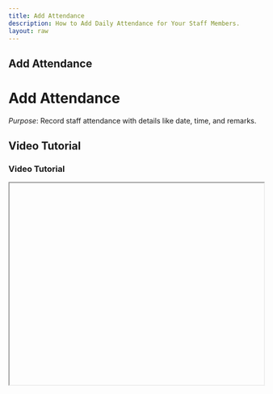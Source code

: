 ```yaml
---
title: Add Attendance
description: How to Add Daily Attendance for Your Staff Members.
layout: raw
---
```



<div className="mdx-content">

## Add Attendance

<h1 className="text-3xl font-bold text-gray-900 mb-4">Add Attendance</h1>  

*Purpose*: Record staff attendance with details like date, time, and remarks.

## Video Tutorial

<h3 className="text-xl font-medium text-gray-800 mb-2">Video Tutorial</h3>

<iframe
  width="100%"
  height="400"
  title="Add Attendance Tutorial"
  allowFullScreen
  className="rounded-lg"
/>

---

## Steps:

<h2 className="text-2xl font-semibold text-gray-800 mt-8 mb-4">Step-by-step Instructions</h2>

❶ **On the dashboard, navigate to the “Staff” section.**  
❷ **Click on the “Attendance” tab from the top navigation menu.**  
❸ **Click the “Add Attendance” button at the top-right corner.**  
❹ **A right-side panel will open where you must choose the Attendance Type: Present, Absent, or Half Day.**  
❺ **Select the Staff Name, then choose the Date for the attendance entry.**  
❻ **Enter Clock-in and Clock-out times, and optionally add Remarks.**  
❼ **Click “Add Attendance” to save the entry.**

---

**Tip for First-Time Users**:  
Helps in tracking punctuality, managing payroll, and monitoring shift hours accurately.

<div className="space-y-4 mt-6">

<div className="my-10 border-t border-gray-200" />

## More questions about this

<h3 className="text-xl font-semibold text-black mb-4 mt-10"> More questions about this?</h3>
</div>
<div className="space-y-4 mt-6">
  <details className="bg-white rounded-md p-4 border border-gray-300">
  <summary
    className="font-medium text-base text-gray-900"
    style={{
      backgroundColor: 'transparent',
      outline: 'none',
      cursor: 'pointer',
      userSelect: 'none',
      listStyle: 'none',
    }}
  >Can I edit attendance after submitting?</summary>
   <p className="mt-2 text-sm text-gray-700">
      Yes, go to the Attendance tab, find the entry, and use the edit option to make changes.
    </p>
  </details>

  <details className="bg-white rounded-md p-4 border border-gray-300">
  <summary
    className="font-medium text-base text-gray-900"
    style={{
      backgroundColor: 'transparent',
      outline: 'none',
      cursor: 'pointer',
      userSelect: 'none',
      listStyle: 'none',
    }}
  >Can I mark attendance for multiple staff members at once?</summary>
    <p className="mt-2 text-sm text-gray-700">
      Currently, attendance needs to be added one staff member at a time.
    </p>
  </details>
</div>
</div>

---

<div className="space-y-4 mt-6">

<div className="my-10 border-t border-gray-200" />

<div className="mdx-content mt-10">

Was this article helpful?

<div style={{ display: 'flex', gap: '1rem' }}>
  <button style={{ padding: '0.5rem', borderRadius: '9999px', backgroundColor: '#f0f0f0' }}>
    👍
  </button>
  <button style={{ padding: '0.5rem', borderRadius: '9999px', backgroundColor: '#f0f0f0' }}>
    👎
  </button>
</div>
</div>

---
</div>
